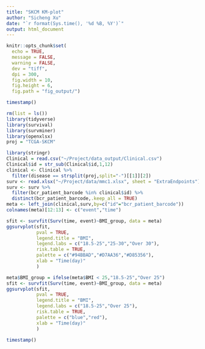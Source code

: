 ```yaml
---
title: "SKCM KM-plot"
author: "Sicheng Xu"
date: "`r format(Sys.time(), '%d %B, %Y')`"
output: html_document
---
```


```r
knitr::opts_chunk$set(
  echo = TRUE,
  message = FALSE,
  warning = FALSE,
  dev = "tiff",
  dpi = 300,
  fig.width = 10,
  fig.height = 6,
  fig.path = "fig_output/")
```

```r
timestamp()
```

```r
rm(list = ls())
library(tidyverse)
library(survival)
library(survminer)
library(openxlsx)
proj = "TCGA-SKCM"

library(stringr)
Clinical = read.csv("~/Project/data_output/Clinical.csv")
Clinical$id = str_sub(Clinical$id,1,12)
clinical <- Clinical %>%
  filter(disease == strsplit(proj,split="-")[[1]][2])
surv <- read.xlsx("~/Project/data/mmc1.xlsx", sheet = "ExtraEndpoints")
surv <- surv %>%
  filter(bcr_patient_barcode %in% clinical$id) %>%
  distinct(bcr_patient_barcode,.keep_all = TRUE)
meta <- left_join(clinical,surv,by=c("id"="bcr_patient_barcode"))
colnames(meta)[12:13] <- c("event","time")
```

```r
sfit <- survfit(Surv(time, event)~BMI_group, data = meta)
ggsurvplot(sfit,
           pval = TRUE,
           legend.title = "BMI",
           legend.labs = c("18.5-25","25-30","Over 30"),
           risk.table = TRUE,
           palette = c("#94BBAD","#D7AA36","#D85356"),
           xlab = "Time(day)"
           )
```

```r
meta$BMI_group = ifelse(meta$BMI < 25,"18.5-25","Over 25")
sfit <- survfit(Surv(time, event)~BMI_group, data = meta)
ggsurvplot(sfit,
           pval = TRUE,
           legend.title = "BMI",
           legend.labs = c("18.5-25","Over 25"),
           risk.table = TRUE,
           palette = c("blue","red"),
           xlab = "Time(day)"
           )
```

```r
timestamp()
```

